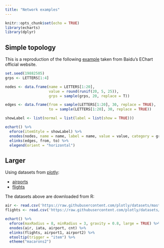 ```yaml
---
title: "Network examples"
---
```


```r
knitr::opts_chunk$set(echo = TRUE)
library(echarts)
library(dplyr)
```

## Simple topology

This is a reproduction of the following [example](http://echarts.baidu.com/echarts2/doc/example/force1.html#-en) taken from Baidu's EChart official website.

```r
set.seed(19882505)
grps <- LETTERS[1:4]

nodes <- data.frame(name = LETTERS[1:20],
                    value = round(runif(20, 5, 25)),
                    grps = sample(grps, 20, replace = T))

edges <- data.frame(from = sample(LETTERS[1:20], 30, replace = TRUE),
                    to = sample(LETTERS[1:20], 30, replace = TRUE))

showLabel <- list(normal = list(label = list(show = TRUE)))

echart() %>% 
  eforce(itemStyle = showLabel) %>% 
  enodes(nodes, name = name, label = name, value = value, category = grps) %>% 
  elinks(edges, from, to) %>% 
  elegend(orient = "horizontal")
```

## Larger

Using datasets from [plotly](https://plot.ly/r/lines-on-maps/):

* [airports](https://raw.githubusercontent.com/plotly/datasets/master/2011_february_us_airport_traffic.csv')
* [flights](https://raw.githubusercontent.com/plotly/datasets/master/2011_february_aa_flight_paths.csv)

The datasets above are downloaded from R:

```r
air <- read.csv('https://raw.githubusercontent.com/plotly/datasets/master/2011_february_us_airport_traffic.csv')
flights <- read.csv('https://raw.githubusercontent.com/plotly/datasets/master/2011_february_aa_flight_paths.csv')
```

```r
echart() %>% 
  eforce(maxRadius = 8, minRadius = 3, gravity = 0.8, large = TRUE) %>% 
  enodes(air, iata, airport, cnt) %>% 
  elinks(flights, airport1, airport2) %>% 
  etooltip(trigger = "item") %>% 
  etheme("macarons2")
```